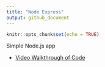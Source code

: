 ```yaml
---
title: "Node Express"
output: github_document
---
```


```r
knitr::opts_chunk$set(echo = TRUE)
```

Simple Node.js app

- [Video Walkthrough of Code](https://northwestern.hosted.panopto.com/Panopto/Pages/Viewer.aspx?id=e48f0771-37eb-4f0a-a9de-aaec0170d4ee)
